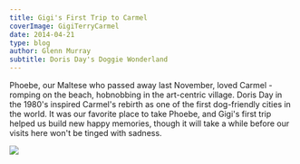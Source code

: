 ---
title: Gigi's First Trip to Carmel
coverImage: GigiTerryCarmel
date: 2014-04-21
type: blog
author: Glenn Murray
subtitle: Doris Day's Doggie Wonderland
---


Phoebe, our Maltese who passed away last November, loved Carmel - romping on the beach, hobnobbing in the art-centric village. Doris Day in the 1980's inspired Carmel's rebirth as one of the first dog-friendly cities in the world. It was our favorite place to take Phoebe, and Gigi's first trip helped us build new happy memories, though it will take a while before our visits here won't be tinged with sadness.

<Image src="GigiTerryCarmel"  />
<TextCollapse src="GigiTerryCarmel" />
